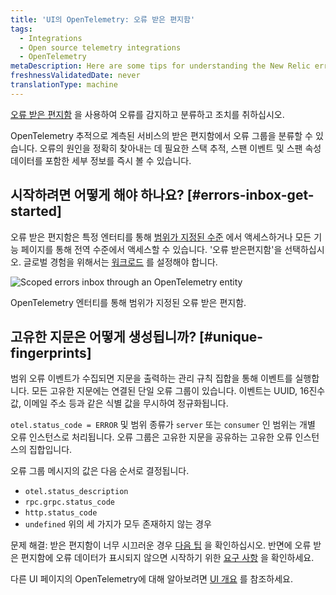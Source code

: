 ```yaml
---
title: 'UI의 OpenTelemetry: 오류 받은 편지함'
tags:
  - Integrations
  - Open source telemetry integrations
  - OpenTelemetry
metaDescription: Here are some tips for understanding the New Relic errors inbox for OpenTelemetry.
freshnessValidatedDate: never
translationType: machine
---
```



[오류 받은 편지함](/docs/errors-inbox/errors-inbox/) 을 사용하여 오류를 감지하고 분류하고 조치를 취하십시오.

OpenTelemetry 추적으로 계측된 서비스의 받은 편지함에서 오류 그룹을 분류할 수 있습니다. 오류의 원인을 정확히 찾아내는 데 필요한 스택 추적, 스팬 이벤트 및 스팬 속성 데이터를 포함한 세부 정보를 즉시 볼 수 있습니다.

## 시작하려면 어떻게 해야 하나요? [#errors-inbox-get-started]

오류 받은 편지함은 특정 엔터티를 통해 [범위가 지정된 수준](/docs/errors-inbox/errors-inbox/#scoped) 에서 액세스하거나 모든 기능 페이지를 통해 전역 수준에서 액세스할 수 있습니다. '오류 받은편지함'을 선택하십시오. 글로벌 경험을 위해서는 [워크로드](/docs/new-relic-solutions/new-relic-one/workloads/use-workloads/) 를 설정해야 합니다.

<img
  title="Scoped errors inbox through an OpenTelemetry entity"
  alt="Scoped errors inbox through an OpenTelemetry entity"
  src={opentelemetryErrorGroupOccurences}
/>

<figcaption>
  OpenTelemetry 엔터티를 통해 범위가 지정된 오류 받은 편지함.
</figcaption>

## 고유한 지문은 어떻게 생성됩니까? [#unique-fingerprints]

범위 오류 이벤트가 수집되면 지문을 출력하는 관리 규칙 집합을 통해 이벤트를 실행합니다. 모든 고유한 지문에는 연결된 단일 오류 그룹이 있습니다. 이벤트는 UUID, 16진수 값, 이메일 주소 등과 같은 식별 값을 무시하여 정규화됩니다.

`otel.status_code = ERROR` 및 범위 종류가 `server` 또는 `consumer` 인 범위는 개별 오류 인스턴스로 처리됩니다. 오류 그룹은 고유한 지문을 공유하는 고유한 오류 인스턴스의 집합입니다.

오류 그룹 메시지의 값은 다음 순서로 결정됩니다.

* `otel.status_description`
* `rpc.grpc.status_code`
* `http.status_code`
* `undefined` 위의 세 가지가 모두 존재하지 않는 경우

문제 해결: 받은 편지함이 너무 시끄러운 경우 [다음 팁](/docs/errors-inbox/errors-inbox/#similar-events) 을 확인하십시오. 반면에 오류 받은 편지함에 오류 데이터가 표시되지 않으면 시작하기 위한 [요구 사항](/docs/errors-inbox/errors-inbox#requirements) 을 확인하세요.

다른 UI 페이지의 OpenTelemetry에 대해 알아보려면 [UI 개요](/docs/more-integrations/open-source-telemetry-integrations/opentelemetry/view-your-data/opentelemetry-view-your-data) 를 참조하세요.